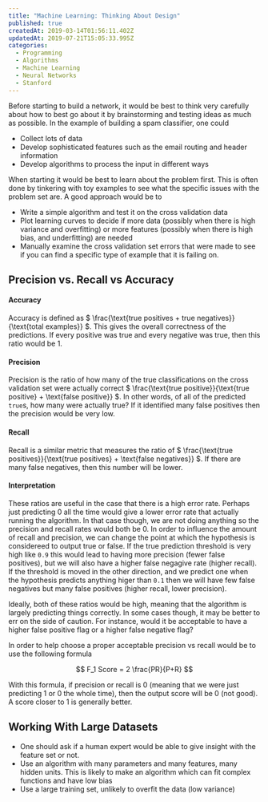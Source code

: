 ```yaml
---
title: "Machine Learning: Thinking About Design"
published: true
createdAt: 2019-03-14T01:56:11.402Z
updatedAt: 2019-07-21T15:05:33.995Z
categories:
  - Programming
  - Algorithms
  - Machine Learning
  - Neural Networks
  - Stanford
---
```


Before starting to build a network, it would be best to think very carefully about how to best go about it by
brainstorming and testing ideas as much as possible. In the example of building a spam classifier, one could

- Collect lots of data
- Develop sophisticated features such as the email routing and header information
- Develop algorithms to process the input in different ways

When starting it would be best to learn about the problem first. This is often done by tinkering with toy examples
to see what the specific issues with the problem set are. A good approach would be to

- Write a simple algorithm and test it on the cross validation data
- Plot learning curves to decide if more data (possibly when there is high variance and overfitting) or more features
  (possibly when there is high bias, and underfitting) are needed
- Manually examine the cross validation set errors that were made to see if you can find a specific type of example that
  it is failing on.

## Precision vs. Recall vs Accuracy

#### Accuracy

Accuracy is defined as $ \frac{\text{true positives + true negatives}}{\text{total examples}} $. This gives
the overall correctness of the predictions. If every positive was true and every negative was true, then this ratio
would be 1.

#### Precision

Precision is the ratio of how many of the true classifications on the cross validation set were actually
correct $ \frac{\text{true positive}}{\text{true positive} + \text{false positive}} $.
In other words, of all of the predicted `true`s, how many were actually true? If it identified many false positives then
the precision would be very low.

#### Recall

Recall is a similar metric that measures the ratio of
$ \frac{\text{true positives}}{\text{true positives} + \text{false negatives}} $. If there are many false negatives,
then this number will be lower.

#### Interpretation

These ratios are useful in the case that there is a high error rate. Perhaps just predicting 0 all the time would give a
lower error rate that actually running the algorithm. In that case though, we are not doing anything so the precision
and recall rates would both be 0. In order to influence the amount of recall and precision, we can change the point at
which the hypothesis is considereed to output true or false. If the true prediction threshold is very high like `0.9`
this would lead to having more precision (fewer false positives), but we will also have a higher false negagive rate
(higher recall). If the threshold is moved in the other direction, and we predict one when the hypothesis predicts
anything higer than `0.1` then we will have few false negatives but many false positives (higher recall, lower precision).

Ideally, both of these ratios would be high, meaning that the algorithm is largely predicting things correctly. In some
cases though, it may be better to err on the side of caution. For instance, would it be acceptable to have a higher
false positive flag or a higher false negative flag?

In order to help choose a proper acceptable precision vs recall would be to use the following formula

$$
F_1 Score = 2 \frac{PR}{P+R}
$$

With this formula, if precision or recall is 0 (meaning that we were just predicting 1 or 0 the whole time), then the
output score will be 0 (not good). A score closer to 1 is generally better.

## Working With Large Datasets

- One should ask if a human expert would be able to give insight with the feature set or not.
- Use an algorithm with many parameters and many features, many hidden units. This is likely to make an algorithm which
  can fit complex functions and have low bias
- Use a large training set, unlikely to overfit the data (low variance)
